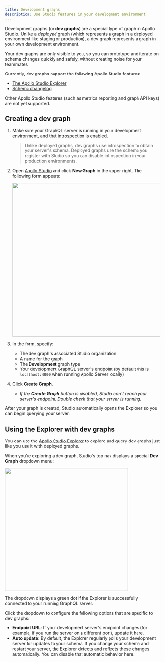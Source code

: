 ```yaml
---
title: Development graphs
description: Use Studio features in your development environment
---
```


Development graphs (or **dev graphs**) are a special type of graph in Apollo Studio. Unlike a _deployed_ graph (which represents a graph in a deployed environment like staging or production), a dev graph represents a graph in your own development environment.

Your dev graphs are only visible to you, so you can prototype and iterate on schema changes quickly and safely, without creating noise for your teammates.

Currently, dev graphs support the following Apollo Studio features:

* [The Apollo Studio Explorer](./explorer/)
* [Schema changelog](./org/graphs/#tracking-schema-changes)

Other Apollo Studio features (such as metrics reporting and graph API keys) are not yet supported.

## Creating a dev graph

1. Make sure your GraphQL server is running in your development environment, and that introspection is enabled.
    > Unlike deployed graphs, dev graphs use introspection to obtain your server's schema. Deployed graphs use the schema you register with Studio so you can disable introspection in your production environments.

2. Open [Apollo Studio](https://studio.apollographql.com/) and click **New Graph** in the upper right. The following form appears:

    <img class="screenshot" src="./img/dev-graph.jpg" width="500" />

3. In the form, specify:

    * The dev graph's associated Studio organization
    * A name for the graph
    * The **Development** graph type
    * Your development GraphQL server's endpoint (by default this is `localhost:4000` when running Apollo Server locally)

4. Click **Create Graph**.
    * _If the **Create Graph** button is disabled, Studio can't reach your server's endpoint. Double check that your server is running._

After your graph is created, Studio automatically opens the Explorer so you can begin querying your server.

## Using the Explorer with dev graphs

You can use the [Apollo Studio Explorer](./explorer) to explore and query dev graphs just like you use it with deployed graphs.

When you're exploring a dev graph, Studio's top nav displays a special **Dev Graph** dropdown menu:

<img class="screenshot" src="./img/dev-graph-dropdown.jpg" width="400" />

The dropdown displays a green dot if the Explorer is successfully connected to your running GraphQL server.

Click the dropdown to configure the following options that are specific to dev graphs:

* **Endpoint URL**: If your development server's endpoint changes (for example, if you run the server on a different port), update it here.
* **Auto update**: By default, the Explorer regularly polls your development server for updates to your schema. If you change your schema and restart your server, the Explorer detects and reflects these changes automatically. You can disable that automatic behavior here.
